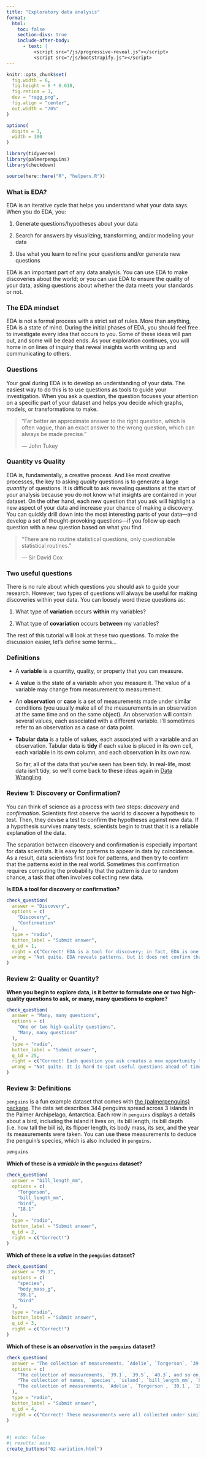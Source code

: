 ```yaml
---
title: "Exploratory data analysis"
format:
  html: 
    toc: false
    section-divs: true
    include-after-body: 
      - text: |
          <script src="/js/progressive-reveal.js"></script>
          <script src="/js/bootstrapify.js"></script>
---
```


```r
knitr::opts_chunk$set(
  fig.width = 6,
  fig.height = 6 * 0.618,
  fig.retina = 3,
  dev = "ragg_png",
  fig.align = "center",
  out.width = "70%"
)

options(
  digits = 3,
  width = 300
)

library(tidyverse)
library(palmerpenguins)
library(checkdown)

source(here::here("R", "helpers.R"))
```


### What is EDA? {.no-hide}

EDA is an iterative cycle that helps you understand what your data says. When you do EDA, you:

1. Generate questions/hypotheses about your data

1. Search for answers by visualizing, transforming, and/or modeling your data

1. Use what you learn to refine your questions and/or generate new questions

EDA is an important part of any data analysis. You can use EDA to make discoveries about the world; or you can use EDA to ensure the quality of your data, asking questions about whether the data meets your standards or not.

### The EDA mindset {.no-hide}

EDA is not a formal process with a strict set of rules. More than anything, EDA is a state of mind. During the initial phases of EDA, you should feel free to investigate every idea that occurs to you. Some of these ideas will pan out, and some will be dead ends. As your exploration continues, you will home in on lines of inquiry that reveal insights worth writing up and communicating to others.

### Questions {.no-hide}

Your goal during EDA is to develop an understanding of your data. The easiest way to do this is to use questions as tools to guide your investigation. When you ask a question, the question focuses your attention on a specific part of your dataset and helps you decide which graphs, models, or transformations to make.

> "Far better an approximate answer to the right question, which is often
> vague, than an exact answer to the wrong question, which can always be made
> precise." 
> 
> --- John Tukey

### Quantity vs Quality

EDA is, fundamentally, a creative process. And like most creative processes, the key to asking _quality_ questions is to generate a large _quantity_ of questions. It is difficult to ask revealing questions at the start of your analysis because you do not know what insights are contained in your dataset. On the other hand, each new question that you ask will highlight a new aspect of your data and increase your chance of making a discovery. You can quickly drill down into the most interesting parts of your data---and develop a set of thought-provoking questions---if you follow up each question with a new question based on what you find.

> "There are no routine statistical questions, only questionable statistical
> routines." 
> 
> --- Sir David Cox

### Two useful questions

There is no rule about which questions you should ask to guide your research. However, two types of questions will always be useful for making discoveries within your data. You can loosely word these questions as:

1. What type of **variation** occurs **within** my variables?

1. What type of **covariation** occurs **between** my variables?

The rest of this tutorial will look at these two questions. To make the discussion easier, let's define some terms...

### Definitions

* A __variable__ is a quantity, quality, or property that you can measure. 

* A __value__ is the state of a variable when you measure it. The value of a variable may change from measurement to measurement.
  
* An __observation__ or __case__ is a set of measurements made under similar conditions (you usually make all of the measurements in an observation at the same time and on the same object). An observation will contain several values, each associated with a different variable. I'll sometimes refer to an observation as a case or data point.

* __Tabular data__ is a table of values, each associated with a variable and an observation. Tabular data is __tidy__ if each value is placed in its own cell, each variable in its own column, and each observation in its own row. 
    
  So far, all of the data that you've seen has been tidy. In real-life, most data isn't tidy, so we'll come back to these ideas again in [Data Wrangling](/04-tidy-data/01-reshape-data/index.qmd).


### Review 1: Discovery or Confirmation?

You can think of science as a process with two steps: _discovery_ and _confirmation_. Scientists first observe the world to discover a hypothesis to test. Then, they devise a test to confirm the hypotheses against new data. If a hypothesis survives many tests, scientists begin to trust that it is a reliable explanation of the data.

The separation between discovery and confirmation is especially important for data scientists. It is easy for patterns to appear in data by coincidence. As a result, data scientists first look for patterns, and then try to confirm that the patterns exist in the real world. Sometimes this confirmation requires computing the probability that the pattern is due to random chance, a task that often involves collecting new data.

::: {.callout-note appearance="simple" icon=false .question}

**Is EDA a tool for discovery or confirmation?**

```r
check_question(
  answer = "Discovery", 
  options = c(
    "Discovery",
    "Confirmation"
  ), 
  type = "radio", 
  button_label = "Submit answer", 
  q_id = 1,
  right = c("Correct! EDA is a tool for discovery; in fact, EDA is one of the most fruitful tools for discovery in science. We'll focus on discovery throughout this primer, but remember that you should test any pattern that you discover before you rely on it."),
  wrong = "Not quite. EDA reveals patterns, but it does not confirm that those patterns exist beyond your data set."
)
```
:::


### Review 2: Quality or Quantity?

::: {.callout-note appearance="simple" icon=false .question}

**When you begin to explore data, is it better to formulate one or two high-quality questions to ask, or many, many questions to explore?**

```r
check_question(
  answer = "Many, many questions", 
  options = c(
    "One or two high-quality questions",
    "Many, many questions"
  ), 
  type = "radio", 
  button_label = "Submit answer", 
  q_id = 25,
  right = c("Correct! Each question you ask creates a new opportunity to discover something surprising. You can lead yourself to high-value questions by iterating on questions that reveal unexpected results."),
  wrong = "Not quite. It is hard to spot useful questions ahead of time because you don't know which discoveries are waiting in your data."
)
```
:::


### Review 3: Definitions

`penguins` is a fun example dataset that comes with [the {palmerpenguins} package](https://allisonhorst.github.io/palmerpenguins/). The data set describes 344 penguins spread across 3 islands in the Palmer Archipelago, Antarctica. Each row in `penguins` displays a details about a bird, including the island it lives on, its bill length, its bill depth (i.e. how tall the bill is), its flipper length, its body mass, its sex, and the year its measurements were taken. You can use these measurements to deduce the penguin's species, which is also included in `penguins`.

```r
penguins
```

::: {.callout-note appearance="simple" icon=false .question}

**Which of these is a *variable* in the `penguins` dataset?**

```r
check_question(
  answer = "bill_length_mm", 
  options = c(
    "Torgerson",
    "bill_length_mm",
    "bird",
    "18.1"
  ), 
  type = "radio", 
  button_label = "Submit answer", 
  q_id = 2,
  right = c("Correct!")
)
```

:::

::: {.callout-note appearance="simple" icon=false .question}
**Which of these is a *value* in the `penguins` dataset?**

```r
check_question(
  answer = "39.1", 
  options = c(
    "species",
    "body_mass_g",
    "39.1",
    "bird"
  ), 
  type = "radio", 
  button_label = "Submit answer", 
  q_id = 3,
  right = c("Correct!")
)
```

:::

::: {.callout-note appearance="simple" icon=false .question}
**Which of these is an *observation* in the `penguins` dataset?**

```r
check_question(
  answer = "The collection of measurements, `Adelie`, `Torgerson`, `39.1`, `18.7`, `181`, `3750`, `male`, and `2007`, which describe the first penguin in the dataset.", 
  options = c(
    "The collection of measurements, `39.1`, `39.5`, `40.3`, and so on, which are all of the values in the `bill_length_mm` column.",
    "The collection of names, `species`, `island`, `bill_length_mm`, `bill_depth_mm`, `flipper_length_mm`, `body_mass_g`, `sex`, and `year`.",
    "The collection of measurements, `Adelie`, `Torgerson`, `39.1`, `18.7`, `181`, `3750`, `male`, and `2007`, which describe the first penguin in the dataset."
  ), 
  type = "radio", 
  button_label = "Submit answer", 
  q_id = 4,
  right = c("Correct! These measurements were all collected under similar circumstances: on the same penguin, presumably at the same time. If a relationship exists between the variables that these values describe, we would expect the relationship to also exist between these values.")
)
```
:::


##

```r
#| echo: false
#| results: asis
create_buttons("02-variation.html")
```
